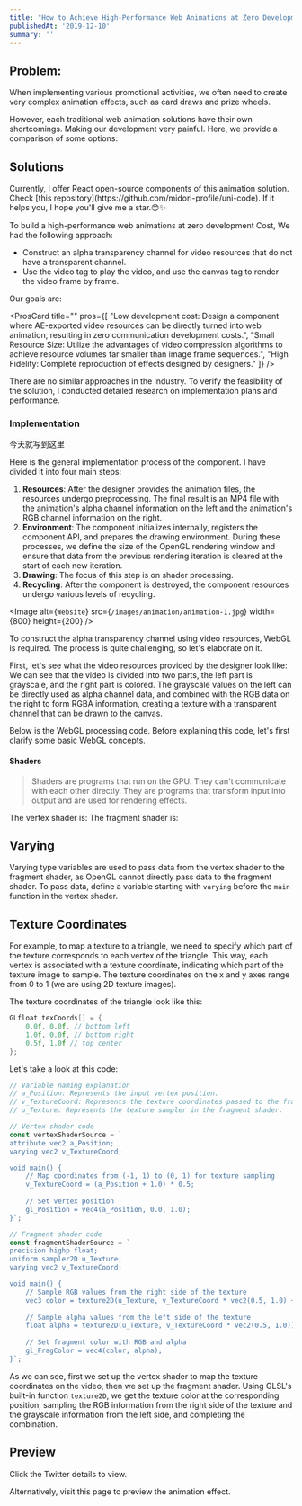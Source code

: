```yaml
---
title: "How to Achieve High-Performance Web Animations at Zero Development Cost"
publishedAt: '2019-12-10'
summary: ''
---
```

## Problem:

When implementing various promotional activities, we often need to create very complex animation effects, such as card draws and prize wheels. 

However, each traditional web animation solutions have their own shortcomings. Making our development very painful. Here, we provide a comparison of some options:

<Table
  data={{
    headers: [
      'Type',
      'Development Cost',
      'Resource Size',
      'Effect',
    ],
    rows: [
      [
        'CSS',
        'High communication cost, requires front-end to implement keyframes one by one 😭',
        'Small',
        'Limited effects, only supports displacement, scaling, etc.',
      ],
      [
        'Image Frame Sequence',
        'UE directly exports resource images, limited by image compression algorithm, resources are too large 😓',
        'Limited by image compression algorithms, the resources are too large.',
        'Can achieve any designer effect',
      ],
      [
        'Lottie',
        'UE directly exports JSON files, low development cost, small resources',
        'Small',
        'Only supports vector animation',
      ],
    ],
  }}
/>


## Solutions

<Callout emoji="💡">
Currently, I offer React open-source components of this animation solution. Check [this repository](https://github.com/midori-profile/uni-code). If it helps you, I hope you'll give me a star.😊✨
</Callout>

To build a high-performance web animations at zero development Cost, We had the following approach:

- Construct an alpha transparency channel for video resources that do not have a transparent channel.
- Use the video tag to play the video, and use the canvas tag to render the video frame by frame.

Our goals are:

<ProsCard 
  title="" 
  pros={[
    "Low development cost: Design a component where AE-exported video resources can be directly turned into web animation, resulting in zero communication development costs.",
    "Small Resource Size: Utilize the advantages of video compression algorithms to achieve resource volumes far smaller than image frame sequences.",
    "High Fidelity: Complete reproduction of effects designed by designers."
  ]}
/>

There are no similar approaches in the industry. To verify the feasibility of the solution, I conducted detailed research on implementation plans and performance.

### Implementation

今天就写到这里


Here is the general implementation process of the component. I have divided it into four main steps:

1. **Resources**: After the designer provides the animation files, the resources undergo preprocessing. The final result is an MP4 file with the animation's alpha channel information on the left and the animation's RGB channel information on the right.
2. **Environment**: The component initializes internally, registers the component API, and prepares the drawing environment. During these processes, we define the size of the OpenGL rendering window and ensure that data from the previous rendering iteration is cleared at the start of each new iteration.
3. **Drawing**: The focus of this step is on shader processing.
4. **Recycling**: After the component is destroyed, the component resources undergo various levels of recycling.

<Image
  alt={`Website`}
  src={`/images/animation/animation-1.jpg`}
  width={800}
  height={200}
/>

To construct the alpha transparency channel using video resources, WebGL is required. The process is quite challenging, so let's elaborate on it.

First, let's see what the video resources provided by the designer look like:
We can see that the video is divided into two parts, the left part is grayscale, and the right part is colored. The grayscale values on the left can be directly used as alpha channel data, and combined with the RGB data on the right to form RGBA information, creating a texture with a transparent channel that can be drawn to the canvas.

Below is the WebGL processing code. Before explaining this code, let's first clarify some basic WebGL concepts.

#### Shaders

> Shaders are programs that run on the GPU. They can't communicate with each other directly. They are programs that transform input into output and are used for rendering effects.

The vertex shader is:
The fragment shader is:

## Varying

Varying type variables are used to pass data from the vertex shader to the fragment shader, as OpenGL cannot directly pass data to the fragment shader. To pass data, define a variable starting with `varying` before the `main` function in the vertex shader.

## Texture Coordinates

For example, to map a texture to a triangle, we need to specify which part of the texture corresponds to each vertex of the triangle. This way, each vertex is associated with a texture coordinate, indicating which part of the texture image to sample. The texture coordinates on the x and y axes range from 0 to 1 (we are using 2D texture images).

The texture coordinates of the triangle look like this:
```c
GLfloat texCoords[] = {
    0.0f, 0.0f, // bottom left
    1.0f, 0.0f, // bottom right
    0.5f, 1.0f // top center
};
```

Let's take a look at this code:

```javascript
// Variable naming explanation
// a_Position: Represents the input vertex position.
// v_TextureCoord: Represents the texture coordinates passed to the fragment shader.
// u_Texture: Represents the texture sampler in the fragment shader.

// Vertex shader code
const vertexShaderSource = `
attribute vec2 a_Position;
varying vec2 v_TextureCoord;

void main() {
    // Map coordinates from (-1, 1) to (0, 1) for texture sampling
    v_TextureCoord = (a_Position + 1.0) * 0.5;
    
    // Set vertex position
    gl_Position = vec4(a_Position, 0.0, 1.0);
}`;

// Fragment shader code
const fragmentShaderSource = `
precision highp float;
uniform sampler2D u_Texture;
varying vec2 v_TextureCoord;

void main() {
    // Sample RGB values from the right side of the texture
    vec3 color = texture2D(u_Texture, v_TextureCoord * vec2(0.5, 1.0) + vec2(0.5, 0.0)).rgb;
    
    // Sample alpha values from the left side of the texture
    float alpha = texture2D(u_Texture, v_TextureCoord * vec2(0.5, 1.0)).r;
    
    // Set fragment color with RGB and alpha
    gl_FragColor = vec4(color, alpha);
}`;
```

As we can see, first we set up the vertex shader to map the texture coordinates on the video, then we set up the fragment shader. Using GLSL's built-in function `texture2D`, we get the texture color at the corresponding position, sampling the RGB information from the right side of the texture and the grayscale information from the left side, and completing the combination.

## Preview

Click the Twitter details to view.

<StaticTweet id="1795466946517041425" />

Alternatively, visit this page to preview the animation effect.